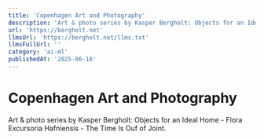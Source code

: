 ```yaml
---
title: 'Copenhagen Art and Photography'
description: 'Art & photo series by Kasper Bergholt: Objects for an Ideal Home - Flora Excursoria Hafniensis - The Time Is Ouf of Joint.'
url: 'https://bergholt.net'
llmsUrl: 'https://bergholt.net/llms.txt'
llmsFullUrl: ''
category: 'ai-ml'
publishedAt: '2025-06-16'
---
```


# Copenhagen Art and Photography

Art & photo series by Kasper Bergholt: Objects for an Ideal Home - Flora Excursoria Hafniensis - The Time Is Ouf of Joint.
